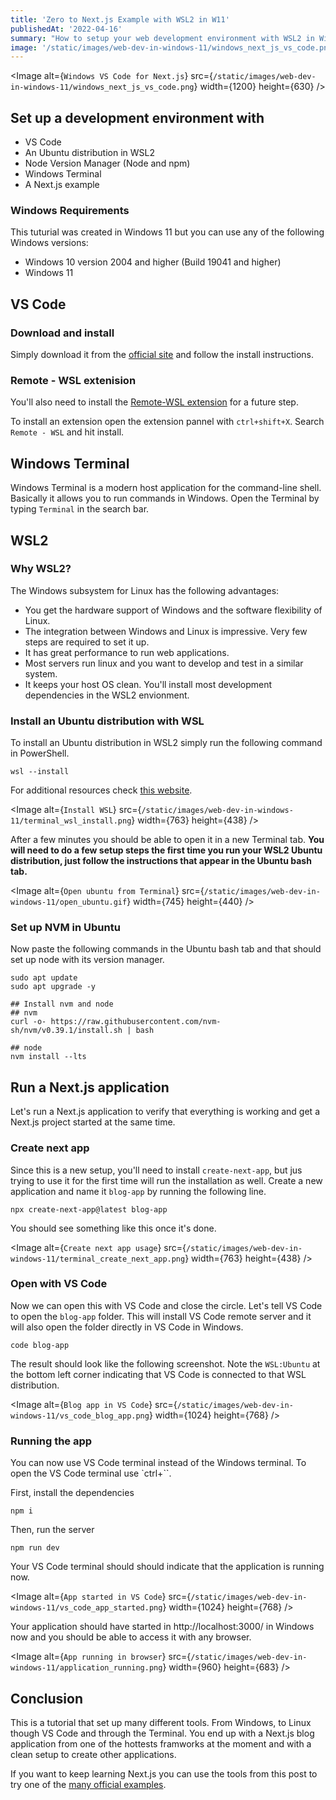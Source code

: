 ```yaml
---
title: 'Zero to Next.js Example with WSL2 in W11'
publishedAt: '2022-04-16'
summary: "How to setup your web development environment with WSL2 in Windows 11 to run a Next.js example."
image: '/static/images/web-dev-in-windows-11/windows_next_js_vs_code.png'
---
```


<Image
  alt={`Windows VS Code for Next.js`}
  src={`/static/images/web-dev-in-windows-11/windows_next_js_vs_code.png`}
  width={1200}
  height={630}
/>

## Set up a development environment with
- VS Code
- An Ubuntu distribution in WSL2
- Node Version Manager (Node and npm)
- Windows Terminal
- A Next.js example

### Windows Requirements
This tuturial was created in Windows 11 but you can use any of the following Windows versions:
- Windows 10 version 2004 and higher (Build 19041 and higher)
- Windows 11

## VS Code
### Download and install 
Simply download it from the [official site](https://code.visualstudio.com/download) and follow the install instructions.

### Remote - WSL extenision
You'll also need to install the [Remote-WSL extension](https://marketplace.visualstudio.com/items?itemName=ms-vscode-remote.remote-wsl) for a future step.

To install an extension open the extension pannel with `ctrl+shift+X`. Search `Remote - WSL` and hit install.

## Windows Terminal
Windows Terminal is a modern host application for the command-line shell. Basically it allows you to run commands in Windows. 
Open the Terminal by typing `Terminal` in the search bar.

## WSL2
### Why WSL2?
The Windows subsystem for Linux has the following advantages:
- You get the hardware support of Windows and the software flexibility of Linux.
- The integration between Windows and Linux is impressive. Very few steps are required to set it up.
- It has great performance to run web applications.
- Most servers run linux and you want to develop and test in a similar system.
- It keeps your host OS clean. You'll install most development dependencies in the WSL2 envionment.

### Install an Ubuntu distribution with WSL 
To install an Ubuntu distribution in WSL2 simply run the following command in PowerShell.
```powershell:PowerShell
wsl --install
```
For additional resources check [this website](https://docs.microsoft.com/en-us/windows/wsl/install).

<Image
  alt={`Install WSL`}
  src={`/static/images/web-dev-in-windows-11/terminal_wsl_install.png`}
  width={763}
  height={438}
/>

After a few minutes you should be able to open it in a new Terminal tab.
**You will need to do a few setup steps the first time you run your WSL2 Ubuntu distribution, just follow the instructions that appear in the Ubuntu bash tab.**

<Image
  alt={`Open ubuntu from Terminal`}
  src={`/static/images/web-dev-in-windows-11/open_ubuntu.gif`}
  width={745}
  height={440}
/>

### Set up NVM in Ubuntu
Now paste the following commands in the Ubuntu bash tab and that should set up node with its version manager.
```bash:Bash
sudo apt update
sudo apt upgrade -y

## Install nvm and node
## nvm
curl -o- https://raw.githubusercontent.com/nvm-sh/nvm/v0.39.1/install.sh | bash

## node
nvm install --lts
```

## Run a Next.js application
Let's run a Next.js application to verify that everything is working and get a Next.js project started at the same time.

### Create next app
Since this is a new setup, you'll need to install `create-next-app`, but jus trying to use it for the first time will run the installation as well. Create a new application and name it `blog-app` by running the following line.

```bash:Bash
npx create-next-app@latest blog-app
```
You should see something like this once it's done.

<Image
  alt={`Create next app usage`}
  src={`/static/images/web-dev-in-windows-11/terminal_create_next_app.png`}
  width={763}
  height={438}
/>


### Open with VS Code
Now we can open this with VS Code and close the circle. Let's tell VS Code to open the `blog-app` folder. This will install VS Code remote server and it will also open the folder directly in VS Code in Windows.

```bash:Bash
code blog-app
```

The result should look like the following screenshot. Note the `WSL:Ubuntu` at the bottom left corner indicating that VS Code is connected to that WSL distribution.


<Image
  alt={`Blog app in VS Code`}
  src={`/static/images/web-dev-in-windows-11/vs_code_blog_app.png`}
  width={1024}
  height={768}
/>

### Running the app
You can now use VS Code terminal instead of the Windows terminal. To open the VS Code terminal use `ctrl+\``.

First, install the dependencies
```bash:Bash
npm i
```
Then, run the server
```bash:Bash
npm run dev
```
Your VS Code terminal should should indicate that the application is running now.

<Image
  alt={`App started in VS Code`}
  src={`/static/images/web-dev-in-windows-11/vs_code_app_started.png`}
  width={1024}
  height={768}
/>

Your application should have started in http://localhost:3000/ in Windows now and you should be able to access it with any browser.

<Image
  alt={`App running in browser`}
  src={`/static/images/web-dev-in-windows-11/application_running.png`}
  width={960}
  height={683}
/>

## Conclusion
This is a tutorial that set up many different tools. From Windows, to Linux though VS Code and through the Terminal. You end up with a Next.js blog application from one of the hottests framworks at the moment and with a clean setup to create other applications.

If you want to keep learning Next.js you can use the tools from this post to try one of the [many official examples](https://nextjs.org/examples).